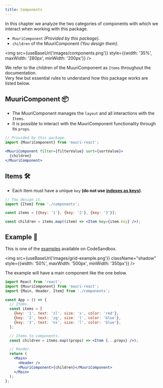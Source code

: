 ```yaml
---
title: Components
---
```



In this chapter we analyze the two categories of components with which we interact when working with this package.

- `MuuriComponent` _(Provided by this package)_.
- `children` of the MuuriComponent _(You design them)_.

<img
  src={useBaseUrl('images/components.png')}
  style={{width: '35%', maxWidth: '280px', minWidth: '200px'}}
/>

We refer to the children of the MuuriComponent as `Items` throughout the documentation. <br/>
Very few but essential rules to understand how this package works are listed below.

## MuuriComponent 📦

- The MuuriComponent manages the `layout` and all interactions with the `Items`.
- It is possible to interact with the MuuriComponent functionality through its `props`.

```js
// Provided by this package.
import {MuuriComponent} from 'muuri-react';
```

```jsx
<MuuriComponent filter={filterValue} sort={sortValue}>
  {children}
</MuuriComponent>
```

## Items 🛠️

- Each Item must have a unique `key` **(do not use [indexes as keys](https://medium.com/@robinpokorny/index-as-a-key-is-an-anti-pattern-e0349aece318))**.

```js
// You design it.
import {Item} from './components';
```

```jsx
const items = [{key: '1'}, {key: '2'}, {key: '3'}];

const children = items.map((item) => <Item key={item.key} />);
```

## Example 📖

This is one of the [examples](https://paol-imi.github.io/muuri-react/showcase) available on CodeSandbox.

<img
  src={useBaseUrl('images/grid-example.png')}
  className="shadow"
  style={{width: '50%', maxWidth: '500px', minWidth: '350px'}}
/>

The example will have a main component like the one below.

```jsx
import React from 'react';
import {MuuriComponent} from 'muuri-react';
import {Main, Header, Item} from './components';

const App = () => {
  // Items.
  const items = [
    {key: '1', text: 'zl', size: 's', color: 'red'},
    {key: '2', text: 'zg', size: 'l', color: 'blue'},
    {key: '3', text: 'nx', size: 'l', color: 'blue'},
  ];

  // Items to components.
  const children = items.map((props) => <Item {...props} />);

  // Render.
  return (
    <Main>
      <Header />
      <MuuriComponent>{children}</MuuriComponent>
    </Main>
  );
};
```
